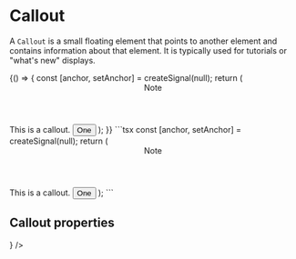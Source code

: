 
# Callout

A `Callout` is a small floating element that points to another element and contains information
about that element. It is typically used for tutorials or "what's new" displays.

<DemoSection>
{() => {
  const [anchor, setAnchor] = createSignal(null);
  return (
    <Stack>
      <Group gap="md" style={{ padding: 'xl' }}>
        <Callout anchor={anchor()} placement="right">
          <Header>Note</Header>
          This is a callout.
        </Callout>
        <Button ref={setAnchor} data-tooltip="Tooltip One">
          One
        </Button>
      </Group>
    </Stack>
  );
}}
</DemoSection>
<SourceCode>
```tsx
const [anchor, setAnchor] = createSignal<HTMLElement | null>(null);
return (
  <Stack>
    <Group gap="md" style={{ padding: 'xl' }}>
      <Callout anchor={anchor()} placement="right">
        <Header>Note</Header>
        This is a callout.
      </Callout>
      <Button ref={setAnchor} data-tooltip="Tooltip One">
        One
      </Button>
    </Group>
  </Stack>
);
```
</SourceCode>

## Callout properties

<PropsTable>
  <PropsItem
    name="anchor"
    description="Element that the callout should point to. The callout will only be displayed when the anchor is non-null."
    type="HTMLElement | null"
  />
  <PropsItem
    name="placement"
    description="Where the callout should be placed relative to the anchor."
    type={
      <UnionType values={['top', 'bottom', 'left', 'right']} />
    }
  />
</PropsTable>
